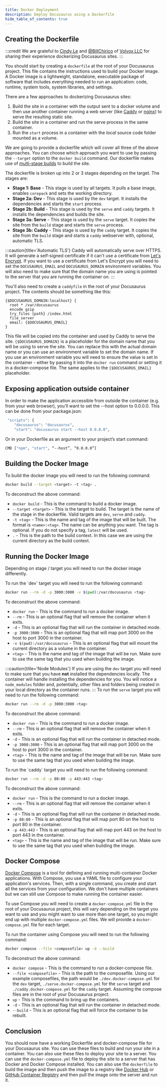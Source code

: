 ```yaml
---
title: Docker Deployment
description: Deploy Docusaurus using a Dockerfile
hide_table_of_contents: true
---
```



## Creating the Dockerfile

:::credit
We are grateful to [Cindy Le](https://dev.to/cindyledev/) and [@BillChirico](https://github.com/BillChirico) of [Volvox LLC](https://github.com/VolvoxLLC) for sharing their experience dockerizing Docusaurus sites.
:::

You should start by creating a `dockerfile` at the root of your Docusaurus project. This file contains the instructions used to build your Docker image. A Docker image is a lightweight, standalone, executable package of software that includes everything needed to run an application: code, runtime, system tools, system libraries, and settings.

There are a few approaches to dockerizing Docusaurus sites:

1. Build the site in a container with the output sent to a docker volume and then use another container running a web server (like [Caddy](https://caddyserver.com/) or [nginx](https://www.nginx.com/)) to serve the resulting static site.
1. Build the site in a container and run the serve process in the same container.
1. Run the `start` process in a container with the *local* source code folder mounted as a volume.

We are going to provide a dockerfile which will cover all three of the above approaches. You can choose which approach you want to use by passing the `--target` option to the `docker build` command. Our dockerfile makes use of [multi-stage builds](https://docs.docker.com/develop/develop-images/multistage-build/) to build the site.

<Tabs groupId="package-managers" queryString>
    <TabItem value="npm" label="NPM">
        <DockerfileNPM />
    </TabItem>
    <TabItem value="pnpm" label="PNPM">
        <DockerfilePNPM />
    </TabItem>
    <TabItem value="yarn" label="Yarn">
        <DockerfileYarn />
    </TabItem>
</Tabs>

The dockerfile is broken up into 2 or 3 stages depending on the target. The stages are:

* **Stage 1: Base** - This stage is used by all targets. It pulls a base image, enables `corepack` and sets the working directory.
* **Stage 2a: Dev** - This stage is used by the `dev` target. It installs the dependencies and starts the `start` process.
* **Stage 2b: Build** - This stage is used by the `serve` and `caddy` targets. It installs the dependencies and builds the site.
* **Stage 3a: Serve** - This stage is used by the `serve` target. It copies the site from the `build` stage and starts the `serve` process.
* **Stage 3b: Caddy** - This stage is used by the `caddy` target. It copies the site from the `build` stage and starts a `caddy` webserver with, optional, automatic TLS.

:::caution{title='Automatic TLS'}
  Caddy will automatically serve over HTTPS. It will generate a self-signed certificate if it can't use a certificate from [Let's Encrypt](https://letsencrypt.org/). If you want to use a certificate from Let's Encrypt you will need to set the `DOCUSAURUS_EMAIL` and `DOCUSAURUS_DOMAIN` environment variables. You will also need to make sure that the domain name you are using is pointed to the server that you are running the container on.
:::

You'll also need to create a `caddyfile` in the root of your Docusaurus project. The contents should be something like this:

```caddyfile
{$DOCUSAURUS_DOMAIN:localhost} {
  root * /var/docusaurus
  encode gzip
  try_files {path} /index.html
  file_server
  email: {$DOCUSAURUS_EMAIL}
}
```

This file will be copied into the container and used by Caddy to serve the site. `{$DOCUSAURUS_DOMAIN}` is a placeholder for the domain name that you will be using to serve the site. You can replace this with the actual domain name or you can use an environment variable to set the domain name. If you use an environment variable you will need to ensure the value is set in the container - either by passing it into the `docker run` command or setting it in a docker-compose file. The same applies to the `{$DOCUSAURUS_EMAIL}` placeholder.

## Exposing application outside container
In order to make the application accessible from outside the container (e.g. from your web browser), you’ll want to set the --host option to 0.0.0.0.
This can be done from your package.json:

```bash
 "scripts": {
	"docusaurus": "docusaurus",
	"start": "docusaurus start --host 0.0.0.0",
```
Or in your Dockerfile as an argument to your project’s start command:
```bash
CMD ["npm", "start", “--host”, “0.0.0.0”]
```

## Building the Docker Image

To build the docker image you will need to run the following command:

```bash
docker build --target <target> -t <tag> .
```

To deconstruct the above command:

* `docker build` - This is the command to build a docker image.
* `--target <target>` - This is the target to build. The target is the name of the stage in the dockerfile. Valid targets are `dev`, `serve` and `caddy`.
* `-t <tag>` - This is the name and tag of the image that will be built. The format is `<name>:<tag>`. The name can be anything you want. The tag is optional. If you do not specify a tag, `latest` will be used.
* `.` - This is the path to the build context. In this case we are using the current directory as the build context.

## Running the Docker Image

Depending on stage / target you will need to run the docker image differently.

<Tabs groupId="target" queryString>
  <TabItem value="dev" label="Dev">
  To run the `dev` target you will need to run the following command:

  ```bash
  docker run --rm -d -p 3000:3000 -v $(pwd):/var/docusaurus <tag>
  ```

  To deconstruct the above command:

  * `docker run` - This is the command to run a docker image.
  * `--rm` - This is an optional flag that will remove the container when it exits.
  * `-d` - This is an optional flag that will run the container in detached mode.
  * `-p 3000:3000` - This is an optional flag that will map port 3000 on the host to port 3000 in the container.
  * `-v $(pwd):/var/docusaurus` - This is an optional flag that will mount the current directory as a volume in the container.
  * `<tag>` - This is the name and tag of the image that will be run. Make sure to use the same tag that you used when building the image.

  :::caution{title='Node Modules'}
  If you are using the `dev` target you will need to make sure that you have **not** installed the dependencies locally. The container will handle installing the dependencies for you. You will notice a `node_modules` folder and, potentially, other files and folders being created in your local directory as the container runs.
  :::
  </TabItem>
  <TabItem value="serve" label="Serve">
  To run the `serve` target you will need to run the following command:

  ```bash
  docker run --rm -d -p 3000:3000 <tag>
  ```

  To deconstruct the above command:

  * `docker run` - This is the command to run a docker image.
  * `--rm` - This is an optional flag that will remove the container when it exits.
  * `-d` - This is an optional flag that will run the container in detached mode.
  * `-p 3000:3000` - This is an optional flag that will map port 3000 on the host to port 3000 in the container.
  * `<tag>` - This is the name and tag of the image that will be run. Make sure to use the same tag that you used when building the image.

  </TabItem>
  <TabItem value="caddy" label="Caddy">
  To run the `caddy` target you will need to run the following command:

  ```bash
  docker run --rm -d -p 80:80 -p 443:443 <tag>
  ```

  To deconstruct the above command:

  * `docker run` - This is the command to run a docker image.
  * `--rm` - This is an optional flag that will remove the container when it exits.
  * `-d` - This is an optional flag that will run the container in detached mode.
  * `-p 80:80` - This is an optional flag that will map port 80 on the host to port 80 in the container.
  * `-p 443:443` - This is an optional flag that will map port 443 on the host to port 443 in the container.
  * `<tag>` - This is the name and tag of the image that will be run. Make sure to use the same tag that you used when building the image.
  </TabItem>
</Tabs>

## Docker Compose

[Docker Compose](https://docs.docker.com/compose/) is a tool for defining and running multi-container Docker applications. With Compose, you use a YAML file to configure your application's services. Then, with a single command, you create and start all the services from your configuration. We don't have multiple containers but we can still use Compose to make running the container easier.

To use Compose you will need to create a `docker-compose.yml` file in the root of your Docusaurus project, this will vary depending on the target you want to use and you might want to use more than one target, so you might end up with multiple `docker-compose.yml` files. We will provide a `docker-compose.yml` file for each target.

<Tabs groupId="target" queryString>
  <TabItem value='dev' label='Dev'>
    <ComposefileDev />
  </TabItem>
  <TabItem value='serve' label='Serve'>
    <ComposefileServe />
  </TabItem>
  <TabItem value='caddy' label='Caddy'>
    <ComposefileCaddy />
  </TabItem>
</Tabs>

To run the container using Compose you will need to run the following command:

```bash
docker compose --file <composefile> up -d --build
```

To deconstruct the above command:

* `docker compose` - This is the command to run a docker-compose file.
* `--file <composefile>` - This is the path to the composefile. Using our example composefiles, the path would be `./dev.docker-compose.yml` for the `dev` target, `./serve.docker-compose.yml` for the `serve` target and `./caddy.docker-compose.yml` for the `caddy` target. Assuming the compose files are in the root of your Docusaurus project.
* `up` - This is the command to bring up the containers.
* `-d` - This is an optional flag that will run the container in detached mode.
* `--build` - This is an optional flag that will force the container to be rebuilt.

## Conclusion

You should now have a working Dockerfile and docker-compose file for your Docusaurus site. You can use these files to build and run your site in a container. You can also use these files to deploy your site to a server. You can use the `docker-compose.yml` file to deploy the site to a server that has Docker and Docker Compose installed. You can also use the `dockerfile` to build the image and then push the image to a registry like [Docker Hub](https://hub.docker.com/) or [GitHub Container Registry](https://docs.github.com/en/packages/guides/about-github-container-registry) and then pull the image onto the server and run it.
